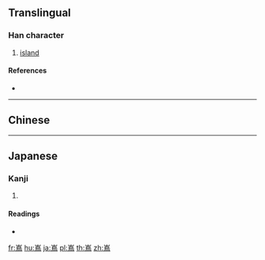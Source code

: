 {{also|島}}
==Translingual==

===Han character===
{{Han char|rn=46|rad=山|as=11|sn=14|four=|canj=UHAF,XUHAF|ids=⿱山鳥}}

# [[island]]

====References====
* {{Han ref|kx=0319.111|dkj=08435|dj=0619.180|hdz=10794.201|uh=5D8C|ud=23948}}

----

==Chinese==
{{zh-see|島|v}}

----

==Japanese==

===Kanji===
{{ja-kanji|grade=|rs=山11}}

# {{alternative form of|島|lang=ja}}

====Readings====
* {{ja-readings|on=[[とう]] (tō)|kun=[[しま]] (shima)}}

[[fr:嶌]]
[[hu:嶌]]
[[ja:嶌]]
[[pl:嶌]]
[[th:嶌]]
[[zh:嶌]]